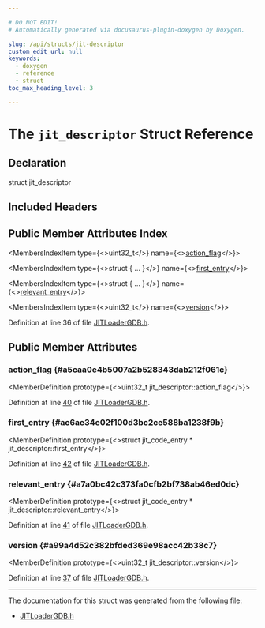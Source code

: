 ```yaml
---

# DO NOT EDIT!
# Automatically generated via docusaurus-plugin-doxygen by Doxygen.

slug: /api/structs/jit-descriptor
custom_edit_url: null
keywords:
  - doxygen
  - reference
  - struct
toc_max_heading_level: 3

---
```





# The `jit_descriptor` Struct Reference

<DoxygenPage pluginConfig={pluginConfig}>



## Declaration

<CodeBlock>struct jit_descriptor</CodeBlock>

## Included Headers

<IncludesList>
<IncludesListItem
  filePath="llvm/ExecutionEngine/Orc/TargetProcess/JITLoaderGDB.h"
  permalink="/docs/api/files/include/include/llvm/include/llvm/executionengine/include/llvm/executionengine/orc/include/llvm/executionengine/orc/targetprocess/jitloadergdb-h"
  isLocal="true" />
</IncludesList>

## Public Member Attributes Index

<MembersIndex>

<MembersIndexItem
  type={<>uint32&#95;t</>}
  name={<><a href="#a5caa0e4b5007a2b528343dab212f061c">action&#95;flag</a></>}>
</MembersIndexItem>

<MembersIndexItem
  type={<>struct &#123; ... &#125;</>}
  name={<><a href="#ac6ae34e02f100d3bc2ce588ba1238f9b">first&#95;entry</a></>}>
</MembersIndexItem>

<MembersIndexItem
  type={<>struct &#123; ... &#125;</>}
  name={<><a href="#a7a0bc42c373fa0cfb2bf738ab46ed0dc">relevant&#95;entry</a></>}>
</MembersIndexItem>

<MembersIndexItem
  type={<>uint32&#95;t</>}
  name={<><a href="#a99a4d52c382bfded369e98acc42b38c7">version</a></>}>
</MembersIndexItem>

</MembersIndex>


Definition at line 36 of file <a href="/docs/api/files/include/include/llvm/include/llvm/executionengine/include/llvm/executionengine/orc/include/llvm/executionengine/orc/targetprocess/jitloadergdb-h">JITLoaderGDB.h</a>.

<SectionDefinition>

## Public Member Attributes

### action&#95;flag {#a5caa0e4b5007a2b528343dab212f061c}

<MemberDefinition
  prototype={<>uint32&#95;t jit&#95;descriptor::action&#95;flag</>}>

Definition at line <a href="/docs/api/files/include/include/llvm/include/llvm/executionengine/include/llvm/executionengine/orc/include/llvm/executionengine/orc/targetprocess/jitloadergdb-h/#l00040">40</a> of file <a href="/docs/api/files/include/include/llvm/include/llvm/executionengine/include/llvm/executionengine/orc/include/llvm/executionengine/orc/targetprocess/jitloadergdb-h">JITLoaderGDB.h</a>.
</MemberDefinition>

### first&#95;entry {#ac6ae34e02f100d3bc2ce588ba1238f9b}

<MemberDefinition
  prototype={<>struct jit&#95;code&#95;entry &#42; jit&#95;descriptor::first&#95;entry</>}>

Definition at line <a href="/docs/api/files/include/include/llvm/include/llvm/executionengine/include/llvm/executionengine/orc/include/llvm/executionengine/orc/targetprocess/jitloadergdb-h/#l00042">42</a> of file <a href="/docs/api/files/include/include/llvm/include/llvm/executionengine/include/llvm/executionengine/orc/include/llvm/executionengine/orc/targetprocess/jitloadergdb-h">JITLoaderGDB.h</a>.
</MemberDefinition>

### relevant&#95;entry {#a7a0bc42c373fa0cfb2bf738ab46ed0dc}

<MemberDefinition
  prototype={<>struct jit&#95;code&#95;entry &#42; jit&#95;descriptor::relevant&#95;entry</>}>

Definition at line <a href="/docs/api/files/include/include/llvm/include/llvm/executionengine/include/llvm/executionengine/orc/include/llvm/executionengine/orc/targetprocess/jitloadergdb-h/#l00041">41</a> of file <a href="/docs/api/files/include/include/llvm/include/llvm/executionengine/include/llvm/executionengine/orc/include/llvm/executionengine/orc/targetprocess/jitloadergdb-h">JITLoaderGDB.h</a>.
</MemberDefinition>

### version {#a99a4d52c382bfded369e98acc42b38c7}

<MemberDefinition
  prototype={<>uint32&#95;t jit&#95;descriptor::version</>}>

Definition at line <a href="/docs/api/files/include/include/llvm/include/llvm/executionengine/include/llvm/executionengine/orc/include/llvm/executionengine/orc/targetprocess/jitloadergdb-h/#l00037">37</a> of file <a href="/docs/api/files/include/include/llvm/include/llvm/executionengine/include/llvm/executionengine/orc/include/llvm/executionengine/orc/targetprocess/jitloadergdb-h">JITLoaderGDB.h</a>.
</MemberDefinition>

</SectionDefinition>

<hr/>

The documentation for this struct was generated from the following file:

<ul>
<li><a href="/docs/api/files/include/include/llvm/include/llvm/executionengine/include/llvm/executionengine/orc/include/llvm/executionengine/orc/targetprocess/jitloadergdb-h">JITLoaderGDB.h</a></li>
</ul>

</DoxygenPage>
